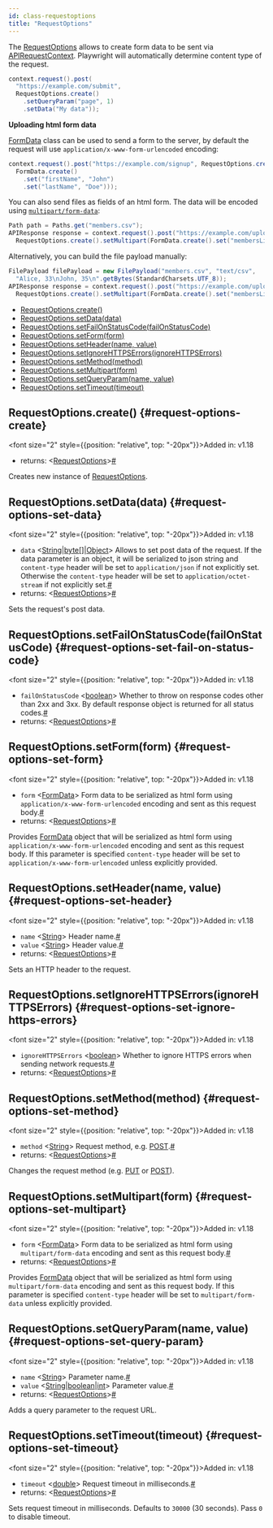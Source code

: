 ```yaml
---
id: class-requestoptions
title: "RequestOptions"
---
```


The [RequestOptions] allows to create form data to be sent via [APIRequestContext]. Playwright will automatically determine content type of the request.

```java
context.request().post(
  "https://example.com/submit",
  RequestOptions.create()
    .setQueryParam("page", 1)
    .setData("My data"));
```

**Uploading html form data**

[FormData] class can be used to send a form to the server, by default the request will use `application/x-www-form-urlencoded` encoding:

```java
context.request().post("https://example.com/signup", RequestOptions.create().setForm(
  FormData.create()
    .set("firstName", "John")
    .set("lastName", "Doe")));
```

You can also send files as fields of an html form. The data will be encoded using [`multipart/form-data`](https://developer.mozilla.org/en-US/docs/Web/HTTP/Methods/POST):

```java
Path path = Paths.get("members.csv");
APIResponse response = context.request().post("https://example.com/upload_members",
  RequestOptions.create().setMultipart(FormData.create().set("membersList", path)));
```

Alternatively, you can build the file payload manually:

```java
FilePayload filePayload = new FilePayload("members.csv", "text/csv",
  "Alice, 33\nJohn, 35\n".getBytes(StandardCharsets.UTF_8));
APIResponse response = context.request().post("https://example.com/upload_members",
  RequestOptions.create().setMultipart(FormData.create().set("membersList", filePayload)));
```


- [RequestOptions.create()](/api/class-requestoptions.mdx#request-options-create)
- [RequestOptions.setData(data)](/api/class-requestoptions.mdx#request-options-set-data)
- [RequestOptions.setFailOnStatusCode(failOnStatusCode)](/api/class-requestoptions.mdx#request-options-set-fail-on-status-code)
- [RequestOptions.setForm(form)](/api/class-requestoptions.mdx#request-options-set-form)
- [RequestOptions.setHeader(name, value)](/api/class-requestoptions.mdx#request-options-set-header)
- [RequestOptions.setIgnoreHTTPSErrors(ignoreHTTPSErrors)](/api/class-requestoptions.mdx#request-options-set-ignore-https-errors)
- [RequestOptions.setMethod(method)](/api/class-requestoptions.mdx#request-options-set-method)
- [RequestOptions.setMultipart(form)](/api/class-requestoptions.mdx#request-options-set-multipart)
- [RequestOptions.setQueryParam(name, value)](/api/class-requestoptions.mdx#request-options-set-query-param)
- [RequestOptions.setTimeout(timeout)](/api/class-requestoptions.mdx#request-options-set-timeout)

## RequestOptions.create() {#request-options-create}

<font size="2" style={{position: "relative", top: "-20px"}}>Added in: v1.18</font>

- returns:<a aria-hidden="true" tabindex="-1" class="list-anchor-link" id="request-options-create-return"/> &#60;[RequestOptions]&#62;<a href="#request-options-create-return" class="list-anchor">#</a>

Creates new instance of [RequestOptions].

## RequestOptions.setData(data) {#request-options-set-data}

<font size="2" style={{position: "relative", top: "-20px"}}>Added in: v1.18</font>

- `data`<a aria-hidden="true" tabindex="-1" class="list-anchor-link" id="request-options-set-data-option-data"/> &#60;[String]|[byte&#91;&#93;]|[Object]&#62; Allows to set post data of the request. If the data parameter is an object, it will be serialized to json string and `content-type` header will be set to `application/json` if not explicitly set. Otherwise the `content-type` header will be set to `application/octet-stream` if not explicitly set.<a href="#request-options-set-data-option-data" class="list-anchor">#</a>
- returns:<a aria-hidden="true" tabindex="-1" class="list-anchor-link" id="request-options-set-data-return"/> &#60;[RequestOptions]&#62;<a href="#request-options-set-data-return" class="list-anchor">#</a>

Sets the request's post data.

## RequestOptions.setFailOnStatusCode(failOnStatusCode) {#request-options-set-fail-on-status-code}

<font size="2" style={{position: "relative", top: "-20px"}}>Added in: v1.18</font>

- `failOnStatusCode`<a aria-hidden="true" tabindex="-1" class="list-anchor-link" id="request-options-set-fail-on-status-code-option-fail-on-status-code"/> &#60;[boolean]&#62; Whether to throw on response codes other than 2xx and 3xx. By default response object is returned for all status codes.<a href="#request-options-set-fail-on-status-code-option-fail-on-status-code" class="list-anchor">#</a>
- returns:<a aria-hidden="true" tabindex="-1" class="list-anchor-link" id="request-options-set-fail-on-status-code-return"/> &#60;[RequestOptions]&#62;<a href="#request-options-set-fail-on-status-code-return" class="list-anchor">#</a>

## RequestOptions.setForm(form) {#request-options-set-form}

<font size="2" style={{position: "relative", top: "-20px"}}>Added in: v1.18</font>

- `form`<a aria-hidden="true" tabindex="-1" class="list-anchor-link" id="request-options-set-form-option-form"/> &#60;[FormData]&#62; Form data to be serialized as html form using `application/x-www-form-urlencoded` encoding and sent as this request body.<a href="#request-options-set-form-option-form" class="list-anchor">#</a>
- returns:<a aria-hidden="true" tabindex="-1" class="list-anchor-link" id="request-options-set-form-return"/> &#60;[RequestOptions]&#62;<a href="#request-options-set-form-return" class="list-anchor">#</a>

Provides [FormData] object that will be serialized as html form using `application/x-www-form-urlencoded` encoding and sent as this request body. If this parameter is specified `content-type` header will be set to `application/x-www-form-urlencoded` unless explicitly provided.

## RequestOptions.setHeader(name, value) {#request-options-set-header}

<font size="2" style={{position: "relative", top: "-20px"}}>Added in: v1.18</font>

- `name`<a aria-hidden="true" tabindex="-1" class="list-anchor-link" id="request-options-set-header-option-name"/> &#60;[String]&#62; Header name.<a href="#request-options-set-header-option-name" class="list-anchor">#</a>
- `value`<a aria-hidden="true" tabindex="-1" class="list-anchor-link" id="request-options-set-header-option-value"/> &#60;[String]&#62; Header value.<a href="#request-options-set-header-option-value" class="list-anchor">#</a>
- returns:<a aria-hidden="true" tabindex="-1" class="list-anchor-link" id="request-options-set-header-return"/> &#60;[RequestOptions]&#62;<a href="#request-options-set-header-return" class="list-anchor">#</a>

Sets an HTTP header to the request.

## RequestOptions.setIgnoreHTTPSErrors(ignoreHTTPSErrors) {#request-options-set-ignore-https-errors}

<font size="2" style={{position: "relative", top: "-20px"}}>Added in: v1.18</font>

- `ignoreHTTPSErrors`<a aria-hidden="true" tabindex="-1" class="list-anchor-link" id="request-options-set-ignore-https-errors-option-ignore-https-errors"/> &#60;[boolean]&#62; Whether to ignore HTTPS errors when sending network requests.<a href="#request-options-set-ignore-https-errors-option-ignore-https-errors" class="list-anchor">#</a>
- returns:<a aria-hidden="true" tabindex="-1" class="list-anchor-link" id="request-options-set-ignore-https-errors-return"/> &#60;[RequestOptions]&#62;<a href="#request-options-set-ignore-https-errors-return" class="list-anchor">#</a>

## RequestOptions.setMethod(method) {#request-options-set-method}

<font size="2" style={{position: "relative", top: "-20px"}}>Added in: v1.18</font>

- `method`<a aria-hidden="true" tabindex="-1" class="list-anchor-link" id="request-options-set-method-option-method"/> &#60;[String]&#62; Request method, e.g. [POST](https://developer.mozilla.org/en-US/docs/Web/HTTP/Methods/POST).<a href="#request-options-set-method-option-method" class="list-anchor">#</a>
- returns:<a aria-hidden="true" tabindex="-1" class="list-anchor-link" id="request-options-set-method-return"/> &#60;[RequestOptions]&#62;<a href="#request-options-set-method-return" class="list-anchor">#</a>

Changes the request method (e.g. [PUT](https://developer.mozilla.org/en-US/docs/Web/HTTP/Methods/PUT) or [POST](https://developer.mozilla.org/en-US/docs/Web/HTTP/Methods/POST)).

## RequestOptions.setMultipart(form) {#request-options-set-multipart}

<font size="2" style={{position: "relative", top: "-20px"}}>Added in: v1.18</font>

- `form`<a aria-hidden="true" tabindex="-1" class="list-anchor-link" id="request-options-set-multipart-option-form"/> &#60;[FormData]&#62; Form data to be serialized as html form using `multipart/form-data` encoding and sent as this request body.<a href="#request-options-set-multipart-option-form" class="list-anchor">#</a>
- returns:<a aria-hidden="true" tabindex="-1" class="list-anchor-link" id="request-options-set-multipart-return"/> &#60;[RequestOptions]&#62;<a href="#request-options-set-multipart-return" class="list-anchor">#</a>

Provides [FormData] object that will be serialized as html form using `multipart/form-data` encoding and sent as this request body. If this parameter is specified `content-type` header will be set to `multipart/form-data` unless explicitly provided.

## RequestOptions.setQueryParam(name, value) {#request-options-set-query-param}

<font size="2" style={{position: "relative", top: "-20px"}}>Added in: v1.18</font>

- `name`<a aria-hidden="true" tabindex="-1" class="list-anchor-link" id="request-options-set-query-param-option-name"/> &#60;[String]&#62; Parameter name.<a href="#request-options-set-query-param-option-name" class="list-anchor">#</a>
- `value`<a aria-hidden="true" tabindex="-1" class="list-anchor-link" id="request-options-set-query-param-option-value"/> &#60;[String]|[boolean]|[int]&#62; Parameter value.<a href="#request-options-set-query-param-option-value" class="list-anchor">#</a>
- returns:<a aria-hidden="true" tabindex="-1" class="list-anchor-link" id="request-options-set-query-param-return"/> &#60;[RequestOptions]&#62;<a href="#request-options-set-query-param-return" class="list-anchor">#</a>

Adds a query parameter to the request URL.

## RequestOptions.setTimeout(timeout) {#request-options-set-timeout}

<font size="2" style={{position: "relative", top: "-20px"}}>Added in: v1.18</font>

- `timeout`<a aria-hidden="true" tabindex="-1" class="list-anchor-link" id="request-options-set-timeout-option-timeout"/> &#60;[double]&#62; Request timeout in milliseconds.<a href="#request-options-set-timeout-option-timeout" class="list-anchor">#</a>
- returns:<a aria-hidden="true" tabindex="-1" class="list-anchor-link" id="request-options-set-timeout-return"/> &#60;[RequestOptions]&#62;<a href="#request-options-set-timeout-return" class="list-anchor">#</a>

Sets request timeout in milliseconds. Defaults to `30000` (30 seconds). Pass `0` to disable timeout.

[APIRequest]: /api/class-apirequest.mdx "APIRequest"
[APIRequestContext]: /api/class-apirequestcontext.mdx "APIRequestContext"
[APIResponse]: /api/class-apiresponse.mdx "APIResponse"
[APIResponseAssertions]: /test-assertions.mdx "APIResponseAssertions"
[Browser]: /api/class-browser.mdx "Browser"
[BrowserContext]: /api/class-browsercontext.mdx "BrowserContext"
[BrowserType]: /api/class-browsertype.mdx "BrowserType"
[ConsoleMessage]: /api/class-consolemessage.mdx "ConsoleMessage"
[Dialog]: /api/class-dialog.mdx "Dialog"
[Download]: /api/class-download.mdx "Download"
[ElementHandle]: /api/class-elementhandle.mdx "ElementHandle"
[FileChooser]: /api/class-filechooser.mdx "FileChooser"
[FormData]: /api/class-formdata.mdx "FormData"
[Frame]: /api/class-frame.mdx "Frame"
[FrameLocator]: /api/class-framelocator.mdx "FrameLocator"
[JSHandle]: /api/class-jshandle.mdx "JSHandle"
[Keyboard]: /api/class-keyboard.mdx "Keyboard"
[Locator]: /api/class-locator.mdx "Locator"
[LocatorAssertions]: /test-assertions.mdx "LocatorAssertions"
[Mouse]: /api/class-mouse.mdx "Mouse"
[Page]: /api/class-page.mdx "Page"
[PageAssertions]: /test-assertions.mdx "PageAssertions"
[Playwright]: /api/class-playwright.mdx "Playwright"
[PlaywrightAssertions]: /test-assertions.mdx "PlaywrightAssertions"
[PlaywrightException]: /api/class-playwrightexception.mdx "PlaywrightException"
[Request]: /api/class-request.mdx "Request"
[RequestOptions]: /api/class-requestoptions.mdx "RequestOptions"
[Response]: /api/class-response.mdx "Response"
[Route]: /api/class-route.mdx "Route"
[Selectors]: /api/class-selectors.mdx "Selectors"
[TimeoutError]: /api/class-timeouterror.mdx "TimeoutError"
[Touchscreen]: /api/class-touchscreen.mdx "Touchscreen"
[Tracing]: /api/class-tracing.mdx "Tracing"
[Video]: /api/class-video.mdx "Video"
[WebSocket]: /api/class-websocket.mdx "WebSocket"
[WebSocketFrame]: /api/class-websocketframe.mdx "WebSocketFrame"
[Worker]: /api/class-worker.mdx "Worker"
[Element]: https://developer.mozilla.org/en-US/docs/Web/API/element "Element"
[EvaluationArgument]: /evaluating.mdx#evaluation-argument "EvaluationArgument"
[Promise]: https://developer.mozilla.org/en-US/docs/Web/JavaScript/Reference/Global_Objects/Promise "Promise"
[iterator]: https://developer.mozilla.org/en-US/docs/Web/JavaScript/Reference/Iteration_protocols "Iterator"
[origin]: https://developer.mozilla.org/en-US/docs/Glossary/Origin "Origin"
[selector]: https://developer.mozilla.org/en-US/docs/Web/CSS/CSS_Selectors "selector"
[Serializable]: https://developer.mozilla.org/en-US/docs/Web/JavaScript/Reference/Global_Objects/JSON/stringify#Description "Serializable"
[UIEvent.detail]: https://developer.mozilla.org/en-US/docs/Web/API/UIEvent/detail "UIEvent.detail"
[UnixTime]: https://en.wikipedia.org/wiki/Unix_time "Unix Time"
[xpath]: https://developer.mozilla.org/en-US/docs/Web/XPath "xpath"

[boolean]: https://docs.oracle.com/javase/tutorial/java/nutsandbolts/datatypes.html "boolean"
[byte&#91;&#93;]: https://docs.oracle.com/javase/tutorial/java/nutsandbolts/datatypes.html "byte[]"
[Consumer]: https://docs.oracle.com/javase/8/docs/api/java/util/function/Consumer.html "Consumer"
[double]: https://docs.oracle.com/javase/tutorial/java/nutsandbolts/datatypes.html "double"
[InputStream]: https://docs.oracle.com/javase/8/docs/api/java/io/InputStream.html "InputStream"
[int]: https://docs.oracle.com/javase/tutorial/java/nutsandbolts/datatypes.html "int"
[List]: https://docs.oracle.com/javase/8/docs/api/java/util/List.html "List"
[Map]: https://docs.oracle.com/javase/8/docs/api/java/util/Map.html "Map"
[null]: https://docs.oracle.com/javase/specs/jls/se8/html/jls-3.html#jls-3.10.7 "null"
[Object]: https://docs.oracle.com/javase/8/docs/api/java/lang/Object.html "Object"
[Path]: https://docs.oracle.com/javase/8/docs/api/java/nio/file/Path.html "Path"
[Pattern]: https://docs.oracle.com/javase/8/docs/api/java/util/regex/Pattern.html "Pattern"
[Predicate]: https://docs.oracle.com/javase/8/docs/api/java/util/function/Predicate.html "Predicate"
[void]: https://docs.oracle.com/javase/tutorial/java/javaOO/methods.html "void"
[Runnable]: https://docs.oracle.com/javase/8/docs/api/java/lang/Runnable.html "Runnable"
[RuntimeException]: https://docs.oracle.com/javase/8/docs/api/java/lang/RuntimeException.html "RuntimeException"
[String]: https://docs.oracle.com/javase/8/docs/api/java/lang/String.html "String"

[all available image tags]: https://mcr.microsoft.com/en-us/product/playwright/java/about "all available image tags"
[Docker Hub]: https://hub.docker.com/_/microsoft-playwright-java "Docker Hub"
[Dockerfile.focal]: https://github.com/microsoft/playwright-java/blob/main/utils/docker/Dockerfile.focal "Dockerfile.focal"
